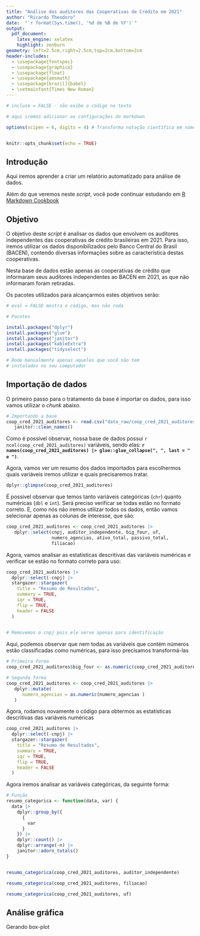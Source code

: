 ```yaml
---
title: "Análise dos auditores das Cooperativas de Crédito em 2021"
author: "Ricardo Theodoro"
date:  "`r format(Sys.time(), '%d de %B de %Y')`"
output: 
  pdf_document:
    latex_engine: xelatex
    highlight: zenburn
geometry: left=2.5cm,right=2.5cm,top=2cm,bottom=2cm
header-includes:
  - \usepackage{fontspec}
  - \usepackage{graphicx}
  - \usepackage{float}
  - \usepackage{amsmath}
  - \usepackage[brazil]{babel}
  - \setmainfont{Times New Roman}
---
```


```r
# incluse = FALSE - não exibe o código no texto

# aqui iremos adicionar as configurações do markdown

options(scipen = 6, digits = 4) # Transforma notação científica em número inteiro


knitr::opts_chunk$set(echo = TRUE)
```

## Introdução

Aqui iremos aprender a criar um relatório automatizado para análise de dados.

Além do que veremos neste *script*, você pode continuar estudando em [R Markdown Cookbook](https://bookdown.org/yihui/rmarkdown-cookbook/)

## Objetivo

O objetivo deste *script* é analisar os dados que envolvem os auditores independentes das cooperativas de crédito brasileiras em 2021. Para isso, iremos utilizar os dados disponibilizados pelo Banco Central do Brasil (BACEN), contendo diversas informações sobre as característica destas cooperativas.

Nesta base de dados estão apenas as cooperativas de crédito que informaram seus auditores independentes ao BACEN em 2021, as que não informaram foram retiradas.

Os pacotes utilizados para alcançarmos estes objetivos serão:

```r
# eval = FALSE mostra o código, mas não roda

# Pacotes

install.packages("dplyr")
install.packages("glue")
install.packages("janitor")
install.packages("kableExtra")
install.packages("tidyselect")

# Rode manualmente apenas aqueles que você não tem
# instalados no seu computador
```

## Importação de dados

O primeiro passo para o tratamento da base é importar os dados, para isso vamos utilizar o *chunk* abaixo.

```r
# Importando a base
coop_cred_2021_auditores <- read.csv("data_raw/coop_cred_2021_auditores.csv") |>
   janitor::clean_names()
```

Como é possível observar, nossa base de dados possui `r ncol(coop_cred_2021_auditores)` variáveis, sendo elas: **`r names(coop_cred_2021_auditores) |> glue::glue_collapse(", ", last = " e ")`**.

Agora, vamos ver um resumo dos dados importados para escolhermos quais variáveis iremos utilizar e quais precisaremos tratar.

```r
dplyr::glimpse(coop_cred_2021_auditores)
```

É possível observar que temos tanto variáveis categóricas (`chr`) quanto numéricas (`dbl` e `int`). Será preciso verificar se todas estão no formato correto. E, como nós não iremos utilizar todos os dados, então vamos selecionar apenas as colunas de interesse, que são:

```r
coop_cred_2021_auditores <- coop_cred_2021_auditores |>
   dplyr::select(cnpj, auditor_independente, big_four, uf,
                 numero_agencias, ativo_total, passivo_total,
                 filiacao)
```

Agora, vamos analisar as estatísticas descritivas das variáveis numéricas e verificar se estão no formato correto para uso:

```r

coop_cred_2021_auditores |>
  dplyr::select(-cnpj) |>
  stargazer::stargazer(
    title = "Resumo de Resultados",
    summary = TRUE,
    iqr = TRUE,
    flip = TRUE,
    header = FALSE
  )
  

# Removemos o cnpj pois ele serve apenas para identificação
```

Aqui, podemos observar que nem todas as variáveis que contém números estão classificadas como numéricas, para isso precisamos transformá-las

```r

# Primeira forma
coop_cred_2021_auditores$big_four <- as.numeric(coop_cred_2021_auditores$big_four)

# Segunda forma
coop_cred_2021_auditores <- coop_cred_2021_auditores |>
   dplyr::mutate(
      numero_agencias = as.numeric(numero_agencias )
   )

```

Agora, rodamos novamente o código para obtermos as estatísticas descritivas das variáveis numéricas

```r
coop_cred_2021_auditores |>
  dplyr::select(-cnpj) |>
  stargazer::stargazer(
    title = "Resumo de Resultados",
    summary = TRUE,
    iqr = TRUE,
    flip = TRUE,
    header = FALSE
  )
```


Agora iremos analisar as variáveis categóricas, da seguinte forma:

```r

# Função
resumo_categorica <- function(data, var) {
  data |>
    dplyr::group_by({
      {
        var
      }
    }) |>
    dplyr::count() |>
    dplyr::arrange(-n) |>
    janitor::adorn_totals()
}


resumo_categorica(coop_cred_2021_auditores, auditor_independente)

resumo_categorica(coop_cred_2021_auditores, filiacao)

resumo_categorica(coop_cred_2021_auditores, uf)
```

## Análise gráfica


Gerando box-plot 


